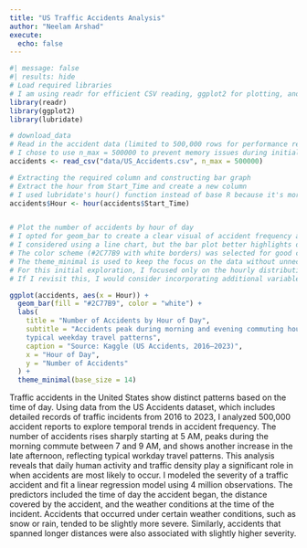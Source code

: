 ```yaml
---
title: "US Traffic Accidents Analysis"
author: "Neelam Arshad"
execute: 
  echo: false
---
```



```r
#| message: false
#| results: hide
# Load required libraries
# I am using readr for efficient CSV reading, ggplot2 for plotting, and lubridate for easy date-time manipulation.
library(readr)     
library(ggplot2)    
library(lubridate)  

# download_data
# Read in the accident data (limited to 500,000 rows for performance reasons)
# I chose to use n_max = 500000 to prevent memory issues during initial exploration. This can be adjusted based on available system resources. I can also use vroom package to read this large dataset.
accidents <- read_csv("data/US_Accidents.csv", n_max = 500000)
```


```r
# Extracting the required column and constructing bar graph
# Extract the hour from Start_Time and create a new column
# I used lubridate's hour() function instead of base R because it's more readable and handles date-time objects gracefully.
accidents$Hour <- hour(accidents$Start_Time)


# Plot the number of accidents by hour of day
# I opted for geom_bar to create a clear visual of accident frequency across each hour.
# I considered using a line chart, but the bar plot better highlights discrete hourly patterns and peaks.
# The color scheme (#2C77B9 with white borders) was selected for good contrast and readability on light backgrounds.
# The theme_minimal is used to keep the focus on the data without unnecessary visual clutter.
# For this initial exploration, I focused only on the hourly distribution of accidents.
# If I revisit this, I would consider incorporating additional variables—such as State, Weather_Condition, or Station to conduct a more detailed analysis of how accidents vary by location, weather, or proximity to infrastructure.

ggplot(accidents, aes(x = Hour)) +
  geom_bar(fill = "#2C77B9", color = "white") +
  labs(
    title = "Number of Accidents by Hour of Day",
    subtitle = "Accidents peak during morning and evening commuting hours, reflecting 
    typical weekday travel patterns",
    caption = "Source: Kaggle (US Accidents, 2016–2023)", 
    x = "Hour of Day",
    y = "Number of Accidents"
  ) +
  theme_minimal(base_size = 14)
```

Traffic accidents in the United States show distinct patterns based on the time of day. Using data from the US Accidents dataset, which includes detailed records of traffic incidents from 2016 to 2023, I analyzed 500,000 accident reports to explore temporal trends in accident frequency. The number of accidents rises sharply starting at 5 AM, peaks during the morning commute between 7 and 9 AM, and shows another increase in the late afternoon, reflecting typical workday travel patterns. This analysis reveals that daily human activity and traffic density play a significant role in when accidents are most likely to occur. I modeled the severity of a traffic accident and fit a linear regression model using 4 million observations. The predictors included the time of day the accident began, the distance covered by the accident, and the weather conditions at the time of the incident. Accidents that occurred under certain weather conditions, such as snow or rain, tended to be slightly more severe. Similarly, accidents that spanned longer distances were also associated with slightly higher severity.


